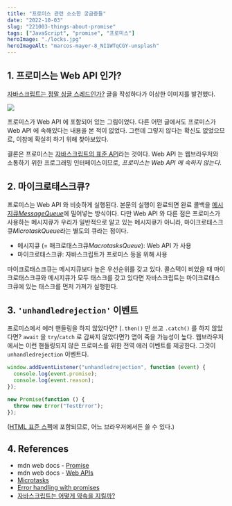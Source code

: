 ```yaml
---
title: "프로미스 관련 소소한 궁금증들"
date: "2022-10-03"
slug: "221003-things-about-promise"
tags: ["JavaScript", "promise", "프로미스"]
heroImage: "./locks.jpg"
heroImageAlt: "marcos-mayer-8_NI1WTqCGY-unsplash"
---
```


## 1. 프로미스는 Web API 인가?

[자바스크립트는 정말 싱글 스레드인가?](https://ricale.kr/blog/posts/220926-is-javascript-single-threaded/) 글을 작성하다가 이상한 이미지를 발견했다.

![](./1.png)

프로미스가 Web API 에 포함되어 있는 그림이었다. 다른 어떤 글에서도 프로미스가 Web API 에 속해있다는 내용을 본 적이 없었다. 그런데 그렇지 않다는 확신도 없었으므로, 이참에 확실히 하기 위해 찾아보았다.

결론은 프로미스는 [자바스크립트의 표준 API](https://velog.velcdn.com/images/ricale/post/39354cb5-e62f-4ac4-b6ec-e094acfeae62/image.png)라는 것이다. Web API 는 웹브라우저와 소통하기 위한 프로그래밍 인터페이스이므로, _프로미스는 Web API 에 속하지 않는다_.

## 2. 마이크로태스크큐?

프로미스는 Web API 와 비슷하게 실행된다. 본문의 실행이 완료되면 완료 콜백을 [메시지큐*MessageQueue*](https://developer.mozilla.org/en-US/docs/Web/JavaScript/EventLoop#queue)에 밀어넣는 방식이다. 다만 Web API 와 다른 점은 프로미스가 사용하는 메시지큐가 우리가 일반적으로 알고 있는 메시지큐가 아니라, 마이크로태스크큐*MicrotaskQueue*라는 별도의 큐라는 점이다.

- 메시지큐 (= 매크로태스크큐*MacrotasksQueue*): Web API 가 사용
- 마이크로태스크큐: 자바스크립트가 프로미스 등을 위해 사용

마이크로태스크큐는 메시지큐보다 높은 우선순위를 갖고 있다. 콜스택이 비었을 때 마이크로태스크큐와 메시지큐가 모두 태스크를 갖고 있다면 자바스크립트는 마이크로태스크큐에 있는 태스크를 먼저 가져가 실행한다.

## 3. `'unhandledrejection'` 이벤트

프로미스에서 에러 핸들링을 하지 않았다면? (`.then()` 만 쓰고 `.catch()` 를 하지 않았다면? `await` 을 `try`/`catch` 로 감싸지 않았다면?) 앱이 죽을 가능성이 높다. 웹브라우저에서는 이런 핸들링되지 않은 프로미스를 위한 전역 에러 이벤트를 제공한다. 그것이 `unhandledrejection` 이벤트다.

```js
window.addEventListener("unhandledrejection", function (event) {
  console.log(event.promise);
  console.log(event.reason);
});

new Promise(function () {
  throw new Error("TestError");
});
```

([HTML 표준 스펙](https://html.spec.whatwg.org/multipage/webappapis.html#unhandled-promise-rejections)에 포함되므로, 어느 브라우저에서든 쓸 수 있다.)

## 4. References

- mdn web docs - [Promise](https://developer.mozilla.org/en-US/docs/Web/JavaScript/Reference/Global_Objects/Promise)
- mdn web docs - [Web APIs](https://developer.mozilla.org/en-US/docs/Web/API)
- [Microtasks](https://javascript.info/microtask-queue)
- [Error handling with promises](https://javascript.info/promise-error-handling)
- [자바스크립트는 어떻게 약속을 지킬까?](https://ui.toast.com/posts/ko_20220725)
